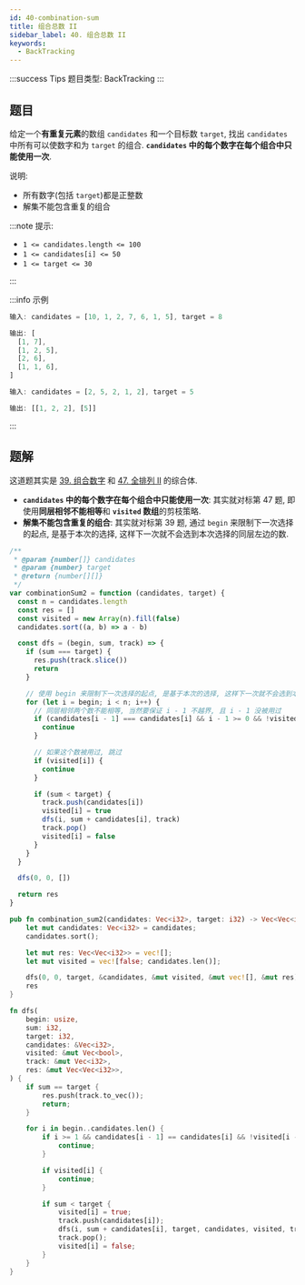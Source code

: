 ```yaml
---
id: 40-combination-sum
title: 组合总数 II
sidebar_label: 40. 组合总数 II
keywords:
  - BackTracking
---
```


:::success Tips
题目类型: BackTracking
:::

## 题目

给定一个**有重复元素**的数组 `candidates` 和一个目标数 `target`, 找出 `candidates` 中所有可以使数字和为 `target` 的组合. **`candidates` 中的每个数字在每个组合中只能使用一次**.

说明:

- 所有数字(包括 `target`)都是正整数
- 解集不能包含重复的组合

:::note 提示:

- `1 <= candidates.length <= 100`
- `1 <= candidates[i] <= 50`
- `1 <= target <= 30`

:::

:::info 示例

```ts
输入: candidates = [10, 1, 2, 7, 6, 1, 5], target = 8

输出: [
  [1, 7],
  [1, 2, 5],
  [2, 6],
  [1, 1, 6],
]
```

```ts
输入: candidates = [2, 5, 2, 1, 2], target = 5

输出: [[1, 2, 2], [5]]
```

:::

## 题解

这道题其实是 [39. 组合数字](/leetcode/medium/39-combination-sum) 和 [47. 全排列 II](/leetcode/medium/47-permute) 的综合体.

- **`candidates` 中的每个数字在每个组合中只能使用一次**: 其实就对标第 47 题, 即使用**同层相邻不能相等**和 **`visited` 数组**的剪枝策略.
- **解集不能包含重复的组合**: 其实就对标第 39 题, 通过 `begin` 来限制下一次选择的起点, 是基于本次的选择, 这样下一次就不会选到本次选择的同层左边的数.


<Tabs>
  <TabItem value="JavaScript" label="JavaScript" default>

```js
/**
 * @param {number[]} candidates
 * @param {number} target
 * @return {number[][]}
 */
var combinationSum2 = function (candidates, target) {
  const n = candidates.length
  const res = []
  const visited = new Array(n).fill(false)
  candidates.sort((a, b) => a - b)

  const dfs = (begin, sum, track) => {
    if (sum === target) {
      res.push(track.slice())
      return
    }

    // 使用 begin 来限制下一次选择的起点, 是基于本次的选择, 这样下一次就不会选到本次选择的同层左边的数.
    for (let i = begin; i < n; i++) {
      // 同层相邻两个数不能相等, 当然要保证 i - 1 不越界, 且 i - 1 没被用过
      if (candidates[i - 1] === candidates[i] && i - 1 >= 0 && !visited[i - 1]) {
        continue
      }

      // 如果这个数被用过, 跳过
      if (visited[i]) {
        continue
      }

      if (sum < target) {
        track.push(candidates[i])
        visited[i] = true
        dfs(i, sum + candidates[i], track)
        track.pop()
        visited[i] = false
      }
    }
  }

  dfs(0, 0, [])

  return res
}
```

</TabItem>
<TabItem value="Rust" label="Rust">

```rust
pub fn combination_sum2(candidates: Vec<i32>, target: i32) -> Vec<Vec<i32>> {
    let mut candidates: Vec<i32> = candidates;
    candidates.sort();

    let mut res: Vec<Vec<i32>> = vec![];
    let mut visited = vec![false; candidates.len()];

    dfs(0, 0, target, &candidates, &mut visited, &mut vec![], &mut res);
    res
}

fn dfs(
    begin: usize,
    sum: i32,
    target: i32,
    candidates: &Vec<i32>,
    visited: &mut Vec<bool>,
    track: &mut Vec<i32>,
    res: &mut Vec<Vec<i32>>,
) {
    if sum == target {
        res.push(track.to_vec());
        return;
    }

    for i in begin..candidates.len() {
        if i >= 1 && candidates[i - 1] == candidates[i] && !visited[i - 1] {
            continue;
        }

        if visited[i] {
            continue;
        }

        if sum < target {
            visited[i] = true;
            track.push(candidates[i]);
            dfs(i, sum + candidates[i], target, candidates, visited, track, res);
            track.pop();
            visited[i] = false;
        }
    }
}
```

</TabItem>
</Tabs>

